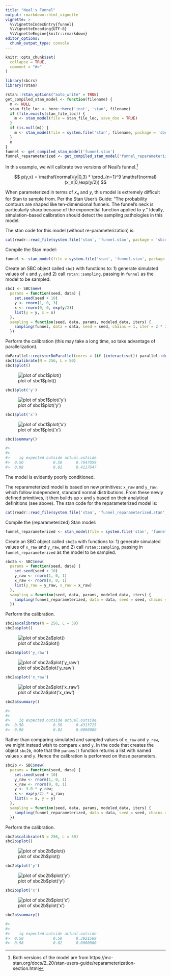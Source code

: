 ```yaml
---
title: "Neal's Funnel"
output: rmarkdown::html_vignette
vignette: >
  %\VignetteIndexEntry{funnel}
  %\VignetteEncoding{UTF-8}
  %\VignetteEngine{knitr::rmarkdown}
editor_options: 
  chunk_output_type: console
---
```


```r
knitr::opts_chunk$set(
  collapse = TRUE,
  comment = "#>"
)
```


```r
library(sbcrs)
library(rstan)
```


```r
rstan::rstan_options("auto_write" = TRUE)
get_compiled_stan_model <- function(filename) {
  m <- NULL
  stan_file_loc <- here::here('inst', 'stan', filename)
  if (file.exists(stan_file_loc)) {
    m <- stan_model(file = stan_file_loc, save_dso = TRUE)
  }
  if (is.null(m)) {
    m <- stan_model(file = system.file('stan', filename, package = 'sbcrs'))
  }
  m
}
funnel <- get_compiled_stan_model('funnel.stan')
funnel_reparameterized <- get_compiled_stan_model('funnel_reparameterized.stan')
```

In this example, we will calibrate two versions of Neal's funnel.[^1] 

[^1]: Both versions of the model are from https://mc-stan.org/docs/2_20/stan-users-guide/reparameterization-section.html

$$
p(y,x) = \mathsf{normal}(y|0,3) * \prod_{n=1}^9 \mathsf{normal}(x_n|0,\exp(y/2))
$$

When parameterized in terms of $x_n$ and $y$, this model is extremely difficult for Stan to sample from. Per the Stan User's Guide: "The probability contours are shaped like ten-dimensional funnels. The funnel’s neck is particularly sharp because of the exponential function applied to  $y$." Ideally, simulation-based calibration should detect the sampling pathologies in this model.

The stan code for this model (without re-parameterization) is:

```r
cat(readr::read_file(system.file('stan', 'funnel.stan', package = 'sbcrs')))
```

Compile the Stan model:

```r
funnel <- stan_model(file = system.file('stan', 'funnel.stan', package = 'sbcrs'))
```

Create an SBC object called `sbc1` with functions to: 1) generate simulated values of `x` and `y`, and 2) call `rstan::sampling`, passing in `funnel` as the model to be sampled.

```r
sbc1 <- SBC$new(
  params = function(seed, data) {
    set.seed(seed + 10)
    y <- rnorm(1, 0, 3)
    x <- rnorm(9, 0, exp(y/2))
    list(y = y, x = x)
  }, 
  sampling = function(seed, data, params, modeled_data, iters) {
    sampling(funnel, data = data, seed = seed, chains = 1, iter = 2 * iters, warmup = iters)
  })
```

Perform the calibration (this may take a long time, so take advantage of parallelization).

```r
doParallel::registerDoParallel(cores = (if (interactive()) parallel::detectCores() else 2))
sbc1$calibrate(N = 256, L = 50)
sbc1$plot()
```

![plot of sbc1$plot()](funnel-sbc1.png)


```r
sbc1$plot('y')
```

![plot of sbc1$plot('y')](funnel-sbc1-y.png)

```r
sbc1$plot('x')
```

![plot of sbc1$plot('x')](funnel-sbc1-x.png)

```r
sbc1$summary()
```

```r
#> 
#> 
#>    iq expected.outside actual.outside
#>  0.50             0.50      0.7647059
#>  0.98             0.02      0.4117647
```


The model is evidently poorly conditioned.

The reparameterized model is based on new primitives: `x_raw` and `y_raw`, which follow independent, standard normal distributions. From these newly defined primitives, it then builds up `x` and `y` based on their analytical definitions (see above). The stan code for the reparameterized model is:

```r
cat(readr::read_file(system.file('stan', 'funnel_reparameterized.stan', package = 'sbcrs')))
```

Compile the (reparameterized) Stan model:

```r
funnel_reparameterized <- stan_model(file = system.file('stan', 'funnel_reparameterized.stan', package = 'sbcrs'))
```

Create an SBC object called `sbc2a` with functions to: 1) generate simulated values of `x_raw` and `y_raw`, and 2) call `rstan::sampling`, passing in `funnel_reparameterized` as the model to be sampled.

```r
sbc2a <- SBC$new(
  params = function(seed, data) {
    set.seed(seed + 10)
    y_raw <- rnorm(1, 0, 1)
    x_raw <- rnorm(9, 0, 1)
    list(y_raw = y_raw, x_raw = x_raw)
  }, 
  sampling = function(seed, data, params, modeled_data, iters) {
    sampling(funnel_reparameterized, data = data, seed = seed, chains = 1, iter = 2 * iters, warmup = iters)
  })
```

Perform the calibration.

```r
sbc2a$calibrate(N = 256, L = 50)
sbc2a$plot()
```

![plot of sbc2a$plot()](funnel-sbc2a.png)

```r
sbc2a$plot('y_raw')
```

![plot of sbc2a$plot('y_raw')](funnel-sbc2a-y_raw.png)

```r
sbc2a$plot('x_raw')
```

![plot of sbc2a$plot('x_raw')](funnel-sbc2a-x_raw.png)

```r
sbc2a$summary()
```

```r
#>
#> 
#>    iq expected.outside actual.outside
#>  0.50             0.50      0.4313725
#>  0.98             0.02      0.0000000
```

Rather than comparing simulated and sampled values of `x_raw` and `y_raw`, we might instead wish to compare `x` and `y`. In the code that creates the object `sbc2b`, note that the `params()` function returns a list with named values `x` and `y`. Hence the calibration is performed on those parameters.

```r
sbc2b <- SBC$new(
  params = function(seed, data) {
    set.seed(seed + 10)
    y_raw <- rnorm(1, 0, 1)
    x_raw <- rnorm(9, 0, 1)
    y <- 3.0 * y_raw;
    x <- exp(y/2) * x_raw;
    list(x = x, y = y)
  }, 
  sampling = function(seed, data, params, modeled_data, iters) {
    sampling(funnel_reparameterized, data = data, seed = seed, chains = 1, iter = 2 * iters, warmup = iters)
  })
```

Perform the calibration.

```r
sbc2b$calibrate(N = 256, L = 50)
sbc2b$plot()
```

![plot of sbc2b$plot()](funnel-sbc2b.png)

```r
sbc2b$plot('y')
```

![plot of sbc2b$plot('y')](funnel-sbc2b-y.png)

```r
sbc2b$plot('x')
```

![plot of sbc2b$plot('x')](funnel-sbc2b-x.png)

```r
sbc2b$summary()
```

```r
#>
#> 
#>    iq expected.outside actual.outside
#>  0.50             0.50      0.3921569
#>  0.98             0.02      0.0000000
```

